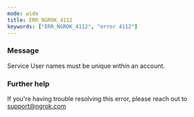 ```yaml
---
mode: wide
title: ERR_NGROK_4112
keywords: ["ERR_NGROK_4112", "error 4112"]
---
```



### Message

Service User names must be unique within an account.

<ErrorDetails />

### Further help

If you're having trouble resolving this error, please reach out to [support@ngrok.com](mailto:support@ngrok.com?subject=Help%20with%20ERR_NGROK_4112)
